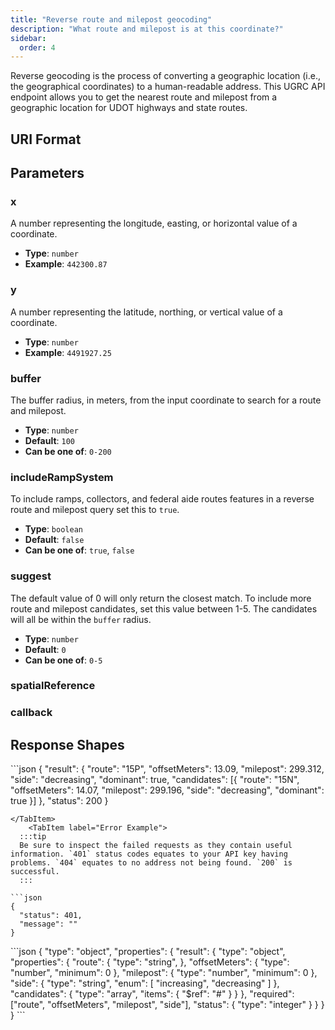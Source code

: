 ```yaml
---
title: "Reverse route and milepost geocoding"
description: "What route and milepost is at this coordinate?"
sidebar:
  order: 4
---
```



Reverse geocoding is the process of converting a geographic location (i.e., the geographical coordinates) to a human-readable address. This UGRC API endpoint allows you to get the nearest route and milepost from a geographic location for UDOT highways and state routes.

## URI Format

<Uri verb="GET" endpoint="geocode/milepost/{x}/{y}" />

## Parameters

<Card title="Required path parameters" icon="approve-check">

### x

A number representing the longitude, easting, or horizontal value of a coordinate.

- **Type**: `number`
- **Example**: `442300.87`

### y

A number representing the latitude, northing, or vertical value of a coordinate.

- **Type**: `number`
- **Example**: `4491927.25`

</Card>
<Card title="Optional query string parameters" icon="setting">

### buffer

The buffer radius, in meters, from the input coordinate to search for a route and milepost.

- **Type**: `number`
- **Default**: `100`
- **Can be one of**: `0-200`

### includeRampSystem

To include ramps, collectors, and federal aide routes features in a reverse route and milepost query set this to `true`.

- **Type**: `boolean`
- **Default**: `false`
- **Can be one of**: `true`, `false`

### suggest

The default value of 0 will only return the closest match. To include more route and milepost candidates, set this value between 1-5. The candidates will all be within the `buffer` radius.

- **Type**: `number`
- **Default**: `0`
- **Can be one of**: `0-5`

### spatialReference

<SpatialReference />

### callback

<Callback />

</Card>

## Response Shapes

<Tabs>
	<TabItem label="Successful Example">
  ```json
{
  "result": {
    "route": "15P",
    "offsetMeters": 13.09,
    "milepost": 299.312,
    "side": "decreasing",
    "dominant": true,
    "candidates": [{
      "route": "15N",
      "offsetMeters": 14.07,
      "milepost": 299.196,
      "side": "decreasing",
      "dominant": true
    }]
  },
  "status": 200
}

````
</TabItem>
	<TabItem label="Error Example">
  :::tip
  Be sure to inspect the failed requests as they contain useful information. `401` status codes equates to your API key having problems. `404` equates to no address not being found. `200` is successful.
  :::

```json
{
  "status": 401,
  "message": ""
}
````

  </TabItem>
  <TabItem label="JSON Schema">
```json
{
  "type": "object",
  "properties": {
    "result": {
      "type": "object",
      "properties": {
        "route": {
          "type": "string",
        },
        "offsetMeters": {
          "type": "number",
          "minimum": 0
        },
        "milepost": {
          "type": "number",
          "minimum": 0
        },
        "side": {
          "type": "string",
          "enum": [
            "increasing",
            "decreasing"
          ]
        },
        "candidates": {
          "type": "array",
          "items": { "$ref": "#" }
        }
      },
      "required": ["route", "offsetMeters", "milepost", "side"],
      "status": {
        "type": "integer"
      }
    }
  }
}
```
  </TabItem>
</Tabs>
